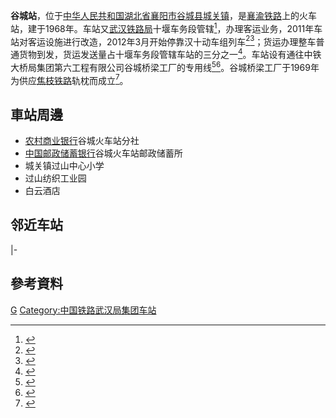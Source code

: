 {{Infobox China railway station 
|车站名称 = 谷城站
|图片 = 
|图片介绍 = 
|其他名称 = 
|车站拼音 = Gucheng
|英文名称 = Gucheng Railway Station
|车站代码 = 29681<ref>{{cite book|author=铁道部电子计算技术中心, 铁道部运输局|title=铁路车站站名代码表：TMIS使用|publisher=中国铁道出版社|location=北京|year=1998|isbn=9787113030995|pages=12}}</ref>
|电报码 = GCN
|拼音码 = GCH
|车站位置 = [[湖北省|湖北省]][[襄阳市|襄阳市]][[谷城县|谷城县]][[城关镇_(谷城县)|城关镇]]粉阳路151号
|归属 = [[武汉铁路局|武汉铁路局]]十堰车务段
|车站等级 = [[三等站_(中铁)|三等站]]
|线路 = [[襄渝铁路|襄渝铁路]]
|月台数目 = 
|站台面 = 
|股道数目 = 
|坐标 = 
|网站 = 
}}
'''谷城站'''，位于[[中华人民共和国|中华人民共和国]][[湖北省|湖北省]][[襄阳市|襄阳市]][[谷城县|谷城县]][[城关镇_(谷城县)|城关镇]]，是[[襄渝铁路|襄渝铁路]]上的火车站，建于1968年。车站又[[武汉铁路局|武汉铁路局]]十堰车务段管辖<ref>{{Cite web |url=http://search.huochepiao.com/huochezhan/jieshao/1926.htm |title=谷城火车站介绍 |accessdate=2016-12-31 |archive-date=2016-08-01 |archive-url=https://web.archive.org/web/20160801044618/http://search.huochepiao.com/huochezhan/jieshao/1926.htm |dead-url=no }}</ref>，办理客运业务，2011年车站对客运设施进行改造，2012年3月开始停靠汉十动车组列车<ref>{{cite news|title=枣阳谷城站将停靠动车组|url=http://www.cnhubei.com/news/hbxw/xfxw/201112/t1926481.shtml|work=荆楚网|publisher=湖北日报网|date=2011-12-20|accessdate=2021-05-17|archive-date=2021-05-17|archive-url=https://web.archive.org/web/20210517185251/http://www.cnhubei.com/news/hbxw/xfxw/201112/t1926481.shtml|dead-url=no}}</ref><ref>{{cite news|title=和谐号动车始终朝着人民满意的方向飞奔而来|url=http://www.pubchn.com/character/show.php?itemid=16550|publisher=公益中国|date=2012-03-08|accessdate=2021-05-17|archive-date=2021-05-17|archive-url=https://web.archive.org/web/20210517184623/http://www.pubchn.com/character/show.php?itemid=16550|dead-url=no}}</ref>；货运办理整车普通货物到发，货运发送量占十堰车务段管辖车站的三分之一<ref>{{cite news|title=十堰车务段谷城车站 安全生产1万余天|url=http://media.workercn.cn/sites/media/grrb/2016_09/24/GR0206.htm|work=工人日报|publisher=中工网|date=2016-09-24|accessdate=2021-05-17|archive-date=2021-05-17|archive-url=https://web.archive.org/web/20210517184623/http://media.workercn.cn/sites/media/grrb/2016_09/24/GR0206.htm|dead-url=no}}</ref>。车站设有通往中铁大桥局集团第六工程有限公司谷城桥梁工厂的专用线<ref name="95306info">{{cite web|url=http://hyfw.95306.cn/hyinfo/action/FwcszsAction_index?type=1|title=营业站服务信息查询|publisher=中国铁路95306网|access-date=2021-05-17|archive-date=2018-09-14|archive-url=https://web.archive.org/web/20180914133603/http://hyfw.95306.cn/hyinfo/action/FwcszsAction_index?type=1|dead-url=no}}</ref><Ref>{{cite journal|author=马铭|title=路厂携手密切协作 共保桥梁安全运输──谷城车站运输大型桥梁侧记|work=铁道货运|year=1997}}</ref>。谷城桥梁工厂于1969年为供应[[焦枝铁路|焦枝铁路]]轨枕而成立<ref>{{Cite news|title=老厂换新颜，从清理厂区开始 中铁大桥局六公司谷城桥梁厂打造花园式工厂|url=https://www.sohu.com/a/70488177_119731|work=中华铁道网|publisher=搜狐网|date=2016-04-20|accessdate=2021-05-17|archive-date=2021-05-17|archive-url=https://web.archive.org/web/20210517184621/https://www.sohu.com/a/70488177_119731|dead-url=no}}</ref>。

==車站周邊==
* [[农村商业银行|农村商业银行]]谷城火车站分社
* [[中国邮政储蓄银行|中国邮政储蓄银行]]谷城火车站邮政储蓄所
* 城关镇过山中心小学
* 过山纺织工业园
* 白云酒店
== 邻近车站 ==
{{start rail box|[[中国铁路|中国铁路]]}}
{{s-inop|[[老河口东站|老河口东站]]|{{站|襄阳}}方向}}
{{s-line|[[襄渝铁路|襄渝铁路]]新线<br />← 15km 老河口东站 17km →}}
{{s-inop|[[黄家营站|黄家营站]]|从{{站|重庆}}|rows=2}}
|-
{{s-inop|[[黄康站|黄康站]]|{{站|重庆}}方向}}
{{s-line|[[襄渝铁路|襄渝铁路]]老线<br />← 6km 老河口东站 18km →}}
{{end box}}

==參考資料==
{{reflist}}

{{襄渝铁路}}
[[Category:襄阳市铁路车站|G]]
[[Category:中国铁路武汉局集团车站|Category:中国铁路武汉局集团车站]]